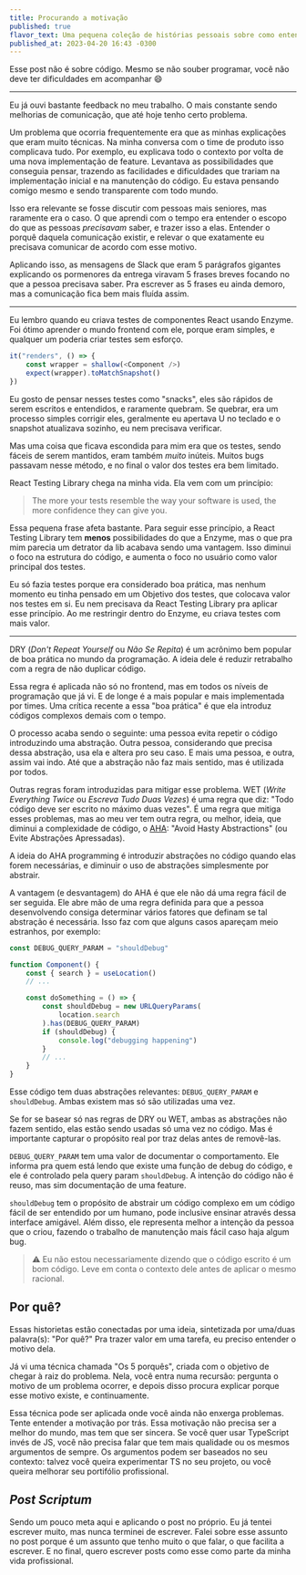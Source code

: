 ```yaml
---
title: Procurando a motivação
published: true
flavor_text: Uma pequena coleção de histórias pessoais sobre como entender o objetivo da tarefa ajuda a executarmos ela melhor
published_at: 2023-04-20 16:43 -0300
---
```


Esse post não é sobre código. Mesmo se não souber programar, você não deve ter dificuldades em acompanhar 😄

---

Eu já ouvi bastante feedback no meu trabalho. O mais constante sendo melhorias de comunicação, que até hoje tenho certo problema.

Um problema que ocorria frequentemente era que as minhas explicações que eram muito técnicas. Na minha conversa com o time de produto isso complicava tudo. Por exemplo, eu explicava todo o contexto por volta de uma nova implementação de feature. Levantava as possibilidades que conseguia pensar, trazendo as facilidades e dificuldades que trariam na implementação inicial e na manutenção do código. Eu estava pensando comigo mesmo e sendo transparente com todo mundo.

Isso era relevante se fosse discutir com pessoas mais seniores, mas raramente era o caso. O que aprendi com o tempo era entender o escopo do que as pessoas _precisavam_ saber, e trazer isso a elas. Entender o porquê daquela comunicação existir, e relevar o que exatamente eu precisava comunicar de acordo com esse motivo.

Aplicando isso, as mensagens de Slack que eram 5 parágrafos gigantes explicando os pormenores da entrega viravam 5 frases breves focando no que a pessoa precisava saber. Pra escrever as 5 frases eu ainda demoro, mas a comunicação fica bem mais fluída assim.

---

Eu lembro quando eu criava testes de componentes React usando Enzyme. Foi ótimo aprender o mundo frontend com ele, porque eram simples, e qualquer um poderia criar testes sem esforço.

```js
it("renders", () => {
	const wrapper = shallow(<Component />)
	expect(wrapper).toMatchSnapshot()
})
```

Eu gosto de pensar nesses testes como "snacks", eles são rápidos de serem escritos e entendidos, e raramente quebram. Se quebrar, era um processo simples corrigir eles, geralmente eu apertava U no teclado e o snapshot atualizava sozinho, eu nem precisava verificar.

Mas uma coisa que ficava escondida para mim era que os testes, sendo fáceis de serem mantidos, eram também _muito_ inúteis. Muitos bugs passavam nesse método, e no final o valor dos testes era bem limitado.

React Testing Library chega na minha vida. Ela vem com um princípio:

> The more your tests resemble the way your software is used, the more confidence they can give you.

Essa pequena frase afeta bastante. Para seguir esse princípio, a React Testing Library tem **menos** possibilidades do que a Enzyme, mas o que pra mim parecia um detrator da lib acabava sendo uma vantagem. Isso diminui o foco na estrutura do código, e aumenta o foco no usuário como valor principal dos testes.

Eu só fazia testes porque era considerado boa prática, mas nenhum momento eu tinha pensado em um Objetivo dos testes, que colocava valor nos testes em si. Eu nem precisava da React Testing Library pra aplicar esse princípio. Ao me restringir dentro do Enzyme, eu criava testes com mais valor.

---

DRY (_Don't Repeat Yourself_ ou _Não Se Repita_) é um acrônimo bem popular de boa prática no mundo da programação. A ideia dele é reduzir retrabalho com a regra de não duplicar código.

Essa regra é aplicada não só no frontend, mas em todos os níveis de programação que já vi. E de longe é a mais popular e mais implementada por times. Uma crítica recente a essa "boa prática" é que ela introduz códigos complexos demais com o tempo.

O processo acaba sendo o seguinte: uma pessoa evita repetir o código introduzindo uma abstração. Outra pessoa, considerando que precisa dessa abstração, usa ela e altera pro seu caso. E mais uma pessoa, e outra, assim vai indo. Até que a abstração não faz mais sentido, mas é utilizada por todos.

Outras regras foram introduzidas para mitigar esse problema. WET (_Write Everything Twice_ ou _Escreva Tudo Duas Vezes_) é uma regra que diz: "Todo código deve ser escrito no máximo duas vezes". É uma regra que mitiga esses problemas, mas ao meu ver tem outra regra, ou melhor, ideia, que diminui a complexidade de código, o [AHA](https://dev.to/cher/avoiding-hasty-abstractions-aha-programming-3d3b): "Avoid Hasty Abstractions" (ou Evite Abstrações Apressadas).

A ideia do AHA programming é introduzir abstrações no código quando elas forem necessárias, e diminuir o uso de abstrações simplesmente por abstrair.

A vantagem (e desvantagem) do AHA é que ele não dá uma regra fácil de ser seguida. Ele abre mão de uma regra definida para que a pessoa desenvolvendo consiga determinar vários fatores que definam se tal abstração é necessária. Isso faz com que alguns casos apareçam meio estranhos, por exemplo:

```js
const DEBUG_QUERY_PARAM = "shouldDebug"

function Component() {
	const { search } = useLocation()
	// ...

	const doSomething = () => {
		const shouldDebug = new URLQueryParams(
			location.search
		).has(DEBUG_QUERY_PARAM)
		if (shouldDebug) {
			console.log("debugging happening")
		}
		// ...
	}
}
```

Esse código tem duas abstrações relevantes: `DEBUG_QUERY_PARAM` e `shouldDebug`. Ambas existem mas só são utilizadas uma vez.

Se for se basear só nas regras de DRY ou WET, ambas as abstrações não fazem sentido, elas estão sendo usadas só uma vez no código. Mas é importante capturar o propósito real por traz delas antes de removê-las.

`DEBUG_QUERY_PARAM` tem uma valor de documentar o comportamento. Ele informa pra quem está lendo que existe uma função de debug do código, e ele é controlado pela query param `shouldDebug`. A intenção do código não é reuso, mas sim documentação de uma feature.

`shouldDebug` tem o propósito de abstrair um código complexo em um código fácil de ser entendido por um humano, pode inclusive ensinar através dessa interface amigável. Além disso, ele representa melhor a intenção da pessoa que o criou, fazendo o trabalho de manutenção mais fácil caso haja algum bug.

> ⚠️ Eu não estou necessariamente dizendo que o código escrito é um bom código. Leve em conta o contexto dele antes de aplicar o mesmo racional.

## Por quê?

Essas historietas estão conectadas por uma ideia, sintetizada por uma/duas palavra(s): "Por quê?" Pra trazer valor em uma tarefa, eu preciso entender o motivo dela.

Já vi uma técnica chamada "Os 5 porquês", criada com o objetivo de chegar à raiz do problema. Nela, você entra numa recursão: pergunta o motivo de um problema ocorrer, e depois disso procura explicar porque esse motivo existe, e continuamente.

Essa técnica pode ser aplicada onde você ainda não enxerga problemas. Tente entender a motivação por trás. Essa motivação não precisa ser a melhor do mundo, mas tem que ser sincera. Se você quer usar TypeScript invés de JS, você não precisa falar que tem mais qualidade ou os mesmos argumentos de sempre. Os argumentos podem ser baseados no seu contexto: talvez você queira experimentar TS no seu projeto, ou você queira melhorar seu portifólio profissional.

## _Post Scriptum_

Sendo um pouco meta aqui e aplicando o post no próprio. Eu já tentei escrever muito, mas nunca terminei de escrever. Falei sobre esse assunto no post porque é um assunto que tenho muito o que falar, o que facilita a escrever. E no final, quero escrever posts como esse como parte da minha vida profissional.
